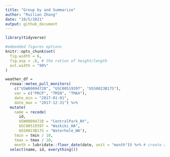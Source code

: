 ```yaml
---
title: "Group by and Summarize"
author: "Ruilian Zhang"
date: "10/5/2021"
output: github_document
---
```


```r
library(tidyverse)

#embedded figures options
knitr::opts_chunk$set(
  fig.width = 6,
  fig.asp = .6, # the ration of height/length
  out.width = "90%"
)
```

```r
weather_df =  
  rnoaa::meteo_pull_monitors(
    c("USW00094728", "USC00519397", "USS0023B17S"),
    var = c("PRCP", "TMIN", "TMAX"), 
    date_min = "2017-01-01",
    date_max = "2017-12-31") %>%
  mutate(
    name = recode(
      id, 
      USW00094728 = "CentralPark_NY", 
      USC00519397 = "Waikiki_HA",
      USS0023B17S = "Waterhole_WA"),
    tmin = tmin / 10,
    tmax = tmax / 10,
    month = lubridate::floor_date(date, unit = "month")) %>% # create a month variable (round day down)
  select(name, id, everything())
```

